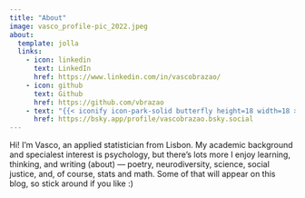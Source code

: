 ```yaml
---
title: "About"
image: vasco_profile-pic_2022.jpeg
about:
  template: jolla
  links:
    - icon: linkedin
      text: LinkedIn
      href: https://www.linkedin.com/in/vascobrazao/
    - icon: github
      text: Github
      href: https://github.com/vbrazao
    - text: "{{< iconify icon-park-solid butterfly height=18 width=18 >}} Bluesky"
      href: https://bsky.app/profile/vascobrazao.bsky.social
---
```


Hi! I'm Vasco, an applied statistician from Lisbon. My academic background and specialest interest is psychology, but there's lots more I enjoy learning, thinking, and writing (about) --- poetry, neurodiversity, science, social justice, and, of course, stats and math. Some of that will appear on this blog, so stick around if you like :)
